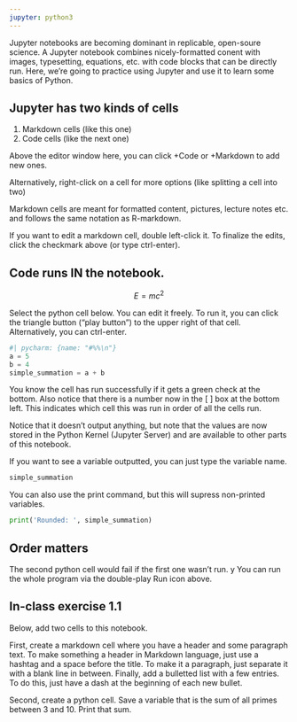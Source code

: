 ```yaml
---
jupyter: python3
---
```


Jupyter notebooks are becoming dominant in replicable, open-soure science. A Jupyter notebook combines nicely-formatted conent with images, typesetting, equations, etc. with code blocks that can be directly run. Here, we're going to practice using Jupyter and use it to learn some basics of Python.

## Jupyter has two kinds of cells

1.  Markdown cells (like this one)
2.  Code cells (like the next one)

Above the editor window here, you can click +Code or +Markdown to add new ones.

Alternatively, right-click on a cell for more options (like splitting a cell into two)

Markdown cells are meant for formatted content, pictures, lecture notes etc. and follows the same notation as R-markdown.

If you want to edit a markdown cell, double left-click it. To finalize the edits, click the checkmark above (or type ctrl-enter).

## Code runs IN the notebook.

$$E=mc^2$$

Select the python cell below. You can edit it freely. To run it, you can click the triangle button ("play button") to the upper right of that cell. Alternatively, you can ctrl-enter.

```python
#| pycharm: {name: "#%%\n"}
a = 5
b = 4
simple_summation = a + b
```

You know the cell has run successfully if it gets a green check at the bottom. Also notice that there is a number now in the \[ \] box at the bottom left. This indicates which cell this was run in order of all the cells run.

Notice that it doesn't output anything, but note that the values are now stored in the Python Kernel (Jupyter Server) and are available to other parts of this notebook.

If you want to see a variable outputted, you can just type the variable name.

```python
simple_summation
```

You can also use the print command, but this will supress non-printed variables.

```python
print('Rounded: ', simple_summation)
```

## Order matters

The second python cell would fail if the first one wasn't run. y You can run the whole program via the double-play Run icon above.

## In-class exercise 1.1

Below, add two cells to this notebook.

First, create a markdown cell where you have a header and some paragraph text. To make something a header in Markdown language, just use a hashtag and a space before the title. To make it a paragraph, just separate it with a blank line in between. Finally, add a bulletted list with a few entries. To do this, just have a dash at the beginning of each new bullet.

Second, create a python cell. Save a variable that is the sum of all primes between 3 and 10. Print that sum.